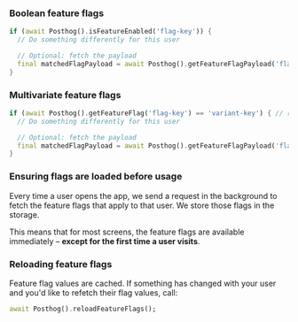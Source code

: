 ### Boolean feature flags

```dart
if (await Posthog().isFeatureEnabled('flag-key')) {
  // Do something differently for this user

  // Optional: fetch the payload
  final matchedFlagPayload = await Posthog().getFeatureFlagPayload('flag-key');
}
```

### Multivariate feature flags

```dart
if (await Posthog().getFeatureFlag('flag-key') == 'variant-key') { // replace 'variant-key' with the key of your variant
  // Do something differently for this user

  // Optional: fetch the payload
  final matchedFlagPayload = await Posthog().getFeatureFlagPayload('flag-key');
}
```

### Ensuring flags are loaded before usage

Every time a user opens the app, we send a request in the background to fetch the feature flags that apply to that user. We store those flags in the storage.

This means that for most screens, the feature flags are available immediately – **except for the first time a user visits**.

### Reloading feature flags

Feature flag values are cached. If something has changed with your user and you'd like to refetch their flag values, call:

```dart
await Posthog().reloadFeatureFlags();
```
